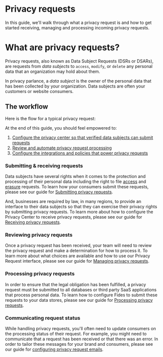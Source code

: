 

# Privacy requests
In this guide, we'll walk through what a privacy request is and how to get started receiving, managing and processing incoming privacy requests.

# What are privacy requests?
Privacy requests, also known as Data Subject Requests (DSRs or DSARs), are requests from _data subjects_ to `access`, `modify`, or `delete` any personal data that an organization may hold about them. 


<Callout emoji="" type="info">In privacy parlance, a _data subject_ is the owner of the personal data that has been collected by your organization. Data subjects are often your customers or website consumers.</Callout>

## The workflow
Here is the flow for a typical privacy request:

<Screenshot img="/docs/assets/img/privacy-requests/workflow-diagram.gif" description="The privacy request workflow" />

At the end of this guide, you should feel empowered to: 

1. [Configure the privacy center so that verified data subjects can submit requests](#submitting--receiving-requests)
2. [Review and automate privacy request processing](#reviewing-privacy-requests)
3. [Configure the integrations and policies that power privacy requests](#processing-privacy-requests)


### Submitting & receiving requests

Data subjects have several rights when it comes to the protection and processing of their personal data including the right to file [access](/tutorials/privacy-requests-glossary#access-request) and [erasure](../tutorials/privacy-requests-glossary#erasure-request) requests. To learn how your consumers submit these requests, please see our guide for [Submitting privacy requests](/user-guides/privacy-requests/submit-requests). 

And, businesses are required by law, in many regions, to provide an interface to their data subjects so that they can exercise their privacy rights by submitting privacy requests. To learn more about how to configure the Privacy Center to receive privacy requests, please see our guide for [Receiving privacy requests](/user-guides/privacy-requests/receive-requests).

### Reviewing privacy requests
Once a privacy request has been received, your team will need to review the privacy request and make a determination for how to process it. To learn more about what choices are available and how to use our Privacy Request interface, please see our guide for 
[Managing privacy requests](/user-guides/privacy-requests/manage-requests).

### Processing privacy requests
In order to ensure that the legal obligation has been fulfilled, a privacy request must be submitted to all databases or third party SaaS applications that process personal data. To learn how to configure Fides to submit these requests to your data stores, please see our guide for [Processing privacy requests](/user-guides/privacy-requests/process-requests).

### Communicating request status
While handling privacy requests, you'll often need to update consumers on the processing status of their request. For example, you might need to communicate that a request has been received or that there was an error. In order to tailor these messages for your brand and consumers, please see our guide for [configuring privacy request emails](/user-guides/privacy-requests/configure-email).










